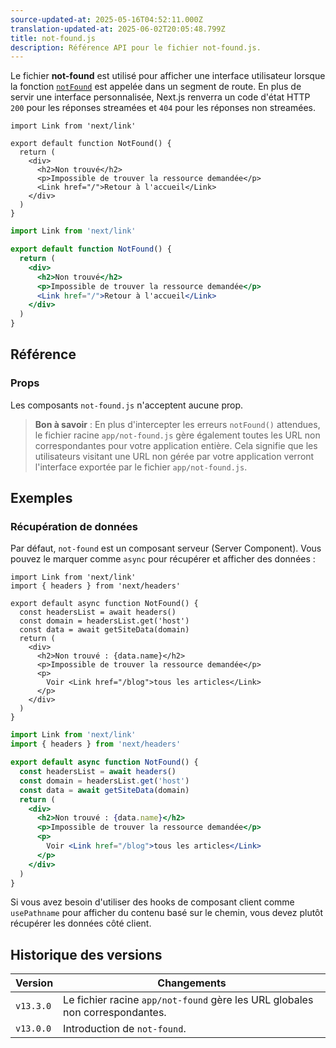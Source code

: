 ```yaml
---
source-updated-at: 2025-05-16T04:52:11.000Z
translation-updated-at: 2025-06-02T20:05:48.799Z
title: not-found.js
description: Référence API pour le fichier not-found.js.
---
```


Le fichier **not-found** est utilisé pour afficher une interface utilisateur lorsque la fonction [`notFound`](/docs/app/api-reference/functions/not-found) est appelée dans un segment de route. En plus de servir une interface personnalisée, Next.js renverra un code d'état HTTP `200` pour les réponses streamées et `404` pour les réponses non streamées.

```tsx filename="app/not-found.tsx" switcher
import Link from 'next/link'

export default function NotFound() {
  return (
    <div>
      <h2>Non trouvé</h2>
      <p>Impossible de trouver la ressource demandée</p>
      <Link href="/">Retour à l'accueil</Link>
    </div>
  )
}
```

```jsx filename="app/blog/not-found.js" switcher
import Link from 'next/link'

export default function NotFound() {
  return (
    <div>
      <h2>Non trouvé</h2>
      <p>Impossible de trouver la ressource demandée</p>
      <Link href="/">Retour à l'accueil</Link>
    </div>
  )
}
```

## Référence

### Props

Les composants `not-found.js` n'acceptent aucune prop.

> **Bon à savoir** : En plus d'intercepter les erreurs `notFound()` attendues, le fichier racine `app/not-found.js` gère également toutes les URL non correspondantes pour votre application entière. Cela signifie que les utilisateurs visitant une URL non gérée par votre application verront l'interface exportée par le fichier `app/not-found.js`.

## Exemples

### Récupération de données

Par défaut, `not-found` est un composant serveur (Server Component). Vous pouvez le marquer comme `async` pour récupérer et afficher des données :

```tsx filename="app/not-found.tsx" switcher
import Link from 'next/link'
import { headers } from 'next/headers'

export default async function NotFound() {
  const headersList = await headers()
  const domain = headersList.get('host')
  const data = await getSiteData(domain)
  return (
    <div>
      <h2>Non trouvé : {data.name}</h2>
      <p>Impossible de trouver la ressource demandée</p>
      <p>
        Voir <Link href="/blog">tous les articles</Link>
      </p>
    </div>
  )
}
```

```jsx filename="app/not-found.jsx" switcher
import Link from 'next/link'
import { headers } from 'next/headers'

export default async function NotFound() {
  const headersList = await headers()
  const domain = headersList.get('host')
  const data = await getSiteData(domain)
  return (
    <div>
      <h2>Non trouvé : {data.name}</h2>
      <p>Impossible de trouver la ressource demandée</p>
      <p>
        Voir <Link href="/blog">tous les articles</Link>
      </p>
    </div>
  )
}
```

Si vous avez besoin d'utiliser des hooks de composant client comme `usePathname` pour afficher du contenu basé sur le chemin, vous devez plutôt récupérer les données côté client.

## Historique des versions

| Version   | Changements                                             |
| --------- | ------------------------------------------------------ |
| `v13.3.0` | Le fichier racine `app/not-found` gère les URL globales non correspondantes. |
| `v13.0.0` | Introduction de `not-found`.                           |